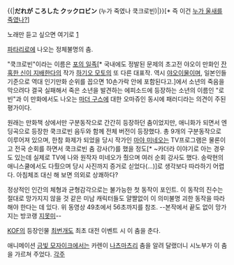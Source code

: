 {{{#!html
<object width="425" height="344"><param name="movie" value="http://www.youtube.com/v/I0NqGNJ8UtA&hl=ko_KR&fs=1&"></param><param name="allowFullScreen" value="true"></param><param name="allowscriptaccess" value="always"></param><embed src="http://www.youtube.com/v/I0NqGNJ8UtA&hl=ko_KR&fs=1&" type="application/x-shockwave-flash" allowscriptaccess="always" allowfullscreen="true" width="425" height="344"></embed></object>
}}}

{{|'''だれが ころした クックロビン'''
(누가 죽였나 쿡크로빈)|}}[* 즉 이건 [[누가 울새를 죽였나?]]] 

노래만 듣고 싶으면 여기로 [http://www.youtube.com/watch?v=oKcEaUn7P8c]

[[파타리로]]에 나오는 정체불명의 춤.

"쿡크로빈"이라는 이름은 [[포의 일족]][* 국내에도 정발된 문제의 초고전 야오이 만화인 [[잔혹한 신이 지배한다]]의 작가 [[하기오 모토]]의 또 다른 대표작. 역시 [[야오이]]물이며, 일본인들 기준으로 역대 인기만화 순위를 꼽으면 10손가락 안에 포함된다고.]에서 소년의 죽음을 막으려다 결국 실패해서 죽은 소년을 발견하는 에피소드에 등장하는 소년의 이름인 "로빈"과 이 만화에서도 나오는 [[마더 구스]]에 대한 오마쥬인 동시에 패러디라는 의견이 주된 평가이다.

원래는 만화책 상에서만 구분동작으로 간간히 등장하던 춤이었지만, 애니화가 되면서 엔딩곡으로 등장한 쿡크로빈 음두와 함께 전체 버전이 등장했다. 총 9개의 구분동작으로 이루어져 있으며, 한참 화제가 되었을 당시 작가인 [[마야 미네오]]는 TV프로그램은 물론이고 전국 순회를 하면서 쿡크로빈 춤 강사(?)를 했을 정도[* ~카더라 이야기로 아는 경우도 있는데 실제로 TV에 나와 원작자 미네오가 췄으며 여러 순회 강사도 했다. 송락현의 애니스쿨에서도 다뤘으며 당시 사진까지 증거로 싣었다(...)]로 생각보다 따라하기 어렵다. 아침체조 대신 해 보면 의외로 상쾌하다?

정상적인 인간의 체형과 균형감각으로는 불가능한 첫 동작이 포인트. 이 동작의 진수는 절대로 망가지지 않을 것 같은 미남 캐릭터들도 얄짤없이 이 의미불명 괴한 동작을 따라해야 한다는 데 있다. 위 동영상 49초에서 56초까지를 참조. --본작에서 끝도 없이 망가지는 방코랭 [[지못미]]--

[[KOF]]의 등장인물 [[최번개]]도 최초 대전 이벤트 시 이 춤을 춘다.

애니메이션 [[금빛 모자이크]]에서는 카렌이 [[나츠마츠리]] 춤을 알려 달랬더니 시노부가 이 춤을 가르쳐 주었다.
[[각주]]
